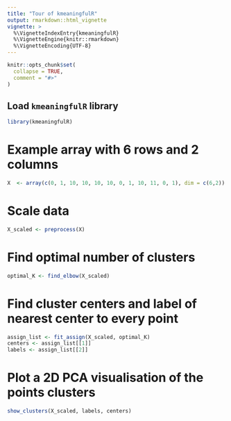 ```yaml
---
title: "Tour of kmeaningfulR"
output: rmarkdown::html_vignette
vignette: >
  %\VignetteIndexEntry{kmeaningfulR}
  %\VignetteEngine{knitr::rmarkdown}
  %\VignetteEncoding{UTF-8}
---
```


```r
knitr::opts_chunk$set(
  collapse = TRUE,
  comment = "#>"
)
```

## Load `kmeaningfulR` library
```r
library(kmeaningfulR)
```

# Example array with 6 rows and 2 columns
```r
X  <- array(c(0, 1, 10, 10, 10, 10, 0, 1, 10, 11, 0, 1), dim = c(6,2))
```

# Scale data
```r
X_scaled <- preprocess(X)
```

# Find optimal number of clusters
```r
optimal_K <- find_elbow(X_scaled)
```

# Find cluster centers and label of nearest center to every point
```r
assign_list <- fit_assign(X_scaled, optimal_K)
centers <- assign_list[[1]]
labels <- assign_list[[2]]
```

# Plot a 2D PCA visualisation of the points clusters
```r
show_clusters(X_scaled, labels, centers)
```
